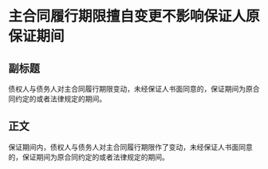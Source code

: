 # 主合同履行期限擅自变更不影响保证人原保证期间
## 副标题
债权人与债务人对主合同履行期限变动，未经保证人书面同意的，保证期间为原合同约定的或者法律规定的期间。
## 正文
保证期间内，债权人与债务人对主合同履行期限作了变动，未经保证人书面同意的，保证期间为原合同约定的或者法律规定的期间。